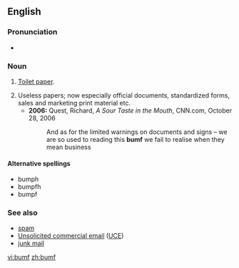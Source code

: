 ==English==

===Pronunciation===
*{{a|UK}} {{IPA|/bʌmf/}}

===Noun===
{{en-noun|-}}

# {{British|obsolete}} [[toilet paper|Toilet paper]].
# Useless papers; now especially official documents, standardized forms, sales and marketing print material etc.
#* '''2006:''' Quest, Richard, ''A Sour Taste in the Mouth'', CNN.com, October 28, 2006
#*: And as for the limited warnings on documents and signs – we are so used to reading this '''bumf''' we fail to realise when they mean business

{{rfv|inflections?}}

====Alternative spellings====
* bumph
* bumpfh
* bumpf

===See also===
* [[spam]]
* [[Unsolicited commercial email]] ([[UCE]])
* [[junk mail]]

[[vi:bumf]]
[[zh:bumf]]